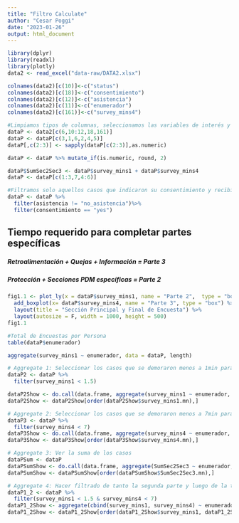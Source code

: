 ```yaml
---
title: "Filtro Calculate"
author: "Cesar Poggi"
date: "2023-01-26"
output: html_document
---
```


```r
library(dplyr)
library(readxl)
library(plotly)
data2 <- read_excel("data-raw/DATA2.xlsx")
```


```r
colnames(data2)[c(10)]<-c("status")
colnames(data2)[c(18)]<-c("consentimiento")
colnames(data2)[c(12)]<-c("asistencia")
colnames(data2)[c(11)]<-c("enumerador")
colnames(data2)[c(161)]<-c("survey_mins4")
```

```r
#Limpiamos tipos de columnas, seleccionamos las variables de interés y ordenamos
dataP <- data2[c(6,10:12,18,161)]
dataP <- dataP[c(3,1,6,2,4,5)]
dataP[,c(2:3)] <- sapply(dataP[c(2:3)],as.numeric)

dataP <- dataP %>% mutate_if(is.numeric, round, 2)

dataP$SumSec2Sec3 <- dataP$survey_mins1 + dataP$survey_mins4
dataP <- dataP[c(1:3,7,4:6)]
```

```r
#Filtramos solo aquellos casos que indicaron su consentimiento y recibieron asistencia
dataP <- dataP %>%
  filter(asistencia != "no_asistencia")%>%
  filter(consentimiento == "yes")
```




## Tiempo requerido para completar partes específicas

##### Retroalimentación + Quejas + Información = Parte 3
##### Protección + Secciones PDM específicas = Parte 2 


```r
fig1.1 <- plot_ly(x = dataP$survey_mins1, name = "Parte 2",  type = "box") %>%
  add_boxplot(x= dataP$survey_mins4, name = "Parte 3", type = "box") %>%
  layout(title = "Sección Principal y Final de Encuesta") %>%
  layout(autosize = F, width = 1000, height = 500)
fig1.1
```


```r
#Total de Encuestas por Persona
table(dataP$enumerador)

aggregate(survey_mins1 ~ enumerador, data = dataP, length)
```



```r
# Aggregate 1: Seleccionar los casos que se demoraron menos a 1min para completar la 2DA PARTE
dataP2 <- dataP %>%
  filter(survey_mins1 < 1.5)

dataP2Show <- do.call(data.frame, aggregate(survey_mins1 ~ enumerador, data = dataP2, FUN = function(x) c(mn = mean(x), n = length(x))))
dataP2Show <- dataP2Show[order(dataP2Show$survey_mins1.mn),]
```

```r
# Aggregate 2: Seleccionar los casos que se demoraron menos a 7min para completar la 3DA PARTE. Esto debido a que el menor valor es 5.2 min y el 50% de los casos se encuentra entre 10.96 y el 23.33 minutos. 7 es un punto medio entre el mínio y el valor a partir del cual empieza el 50%.
dataP3 <- dataP %>%
  filter(survey_mins4 < 7)
dataP3Show <- do.call(data.frame, aggregate(survey_mins4 ~ enumerador, data = dataP3, FUN = function(x) c(mn = mean(x), n = length(x))))
dataP3Show <- dataP3Show[order(dataP3Show$survey_mins4.mn),]
```

```r
# Aggregate 3: Ver la suma de los casos
dataPSum <- dataP 
dataPSumShow <- do.call(data.frame, aggregate(SumSec2Sec3 ~ enumerador, data = dataPSum, FUN = function(x) c(mn = mean(x), median(x), n = length(x))))
dataPSumShow <- dataPSumShow[order(dataPSumShow$SumSec2Sec3.mn),]
```

```r
# Aggregate 4: Hacer filtrado de tanto la segunda parte y luego de la tercera
dataP1_2 <- dataP %>%
  filter(survey_mins1 < 1.5 & survey_mins4 < 7)
dataP1_2Show <- aggregate(cbind(survey_mins1, survey_mins4) ~ enumerador, data = dataP1_2, length)
dataP1_2Show <- dataP1_2Show[order(dataP1_2Show$survey_mins1, dataP1_2Show$survey_mins1 ),]
```



